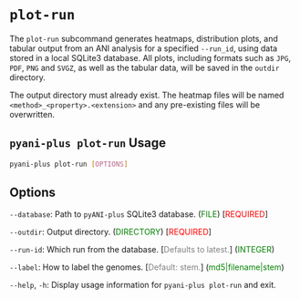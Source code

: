 # `plot-run` {#plot-run-subcommand .unnambered}

The `plot-run` subcommand generates heatmaps, distribution plots, and tabular output from an ANI analysis for a specified `--run_id`, using data stored in a local SQLite3 database. All plots, including formats such as `JPG`, `PDF`, `PNG` and `SVGZ`, as well as the tabular data, will be saved in the `outdir` directory.

::: { .callout-important}
 The output directory must already exist. The heatmap files will be named `<method>_<property>.<extension>` and any pre-existing files will be overwritten. 
:::

::: { .callout-tip}
## `pyani-plus plot-run` Usage

```bash
pyani-plus plot-run [OPTIONS]
```
:::

## Options

`--database`: Path to `pyANI-plus` SQLite3 database. (<span style="color:green;">FILE</span>) [<span style="color:red;">REQUIRED</span>]

`--outdir`:  Output directory. (<span style="color:green;">DIRECTORY</span>)  [<span style="color:red;">REQUIRED</span>]

`--run-id`: Which run from the database. [<span style="color:grey;">Defaults to latest.</span>] (<span style="color:green;">INTEGER</span>) 

`--label`: How to label the genomes. [<span style="color:grey;">Default: stem.</span>] (<span style="color:green;">md5|filename|stem</span>)

`--help`, `-h`: Display usage information for `pyani-plus plot-run` and exit.
